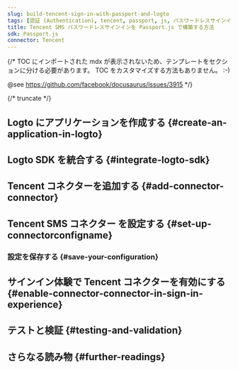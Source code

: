 ```yaml
---
slug: build-tencent-sign-in-with-passport-and-logto
tags: [認証 (Authentication), tencent, passport, js, パスワードレスサインイン, サインイン, ログイン]
title: Tencent SMS パスワードレスサインインを Passport.js で構築する方法
sdk: Passport.js
connector: Tencent
---
```


{/*
  TOC にインポートされた mdx が表示されないため、テンプレートをセクションに分ける必要があります。
  TOC をカスタマイズする方法もありません。 :-)

  @see https://github.com/facebook/docusaurus/issues/3915
*/}



{/* truncate */}

<Intro connector={connector} sdk="Passport.js" link="https://www.passportjs.org" />

## Logto にアプリケーションを作成する \{#create-an-application-in-logto}

<CreateApplication type="従来型 Web" framework="Passport.js" />

## Logto SDK を統合する \{#integrate-logto-sdk}

<IntegrateSdk />

## Tencent コネクターを追加する \{#add-connector-connector}

<AddPasswordlessConnector
  connector={connector}
  connectorType="SMS"
  passwordlessSignUpIdentifier="電話番号"
/>

## Tencent SMS コネクター を設定する \{#set-up-connectorconfigname}

<ConnectorGuide />

### 設定を保存する \{#save-your-configuration}

<SaveYourConfiguration connector={connector} />

## サインイン体験で Tencent コネクターを有効にする \{#enable-connector-connector-in-sign-in-experience}

<EnablePasswordlessConnector
  connectorType="SMS"
  passwordlessSignUpIdentifier="電話番号"
/>

## テストと検証 \{#testing-and-validation}

<TestingAndValidation connector={connector} sdk="Passport.js" />

## さらなる読み物 \{#further-readings}

<FurtherReadings />
